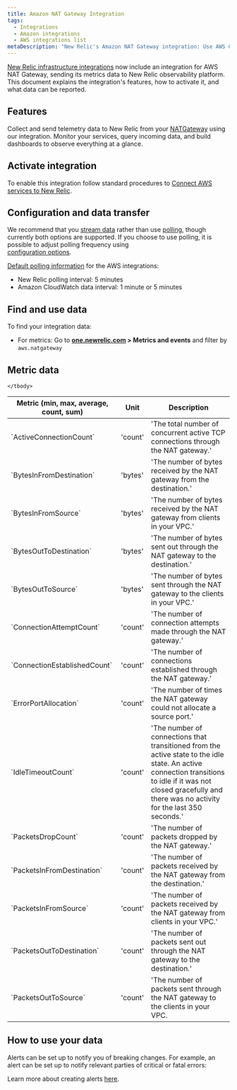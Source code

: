 ```yaml
---
title: Amazon NAT Gateway Integration
tags:
  - Integrations
  - Amazon integrations
  - AWS integrations list
metaDescription: "New Relic's Amazon NAT Gateway integration: Use AWS CloudWatch Metrics to monitor your NAT Gateway performance"
---
```


[New Relic infrastructure integrations](/docs/infrastructure/integrations-getting-started/getting-started/introduction-infrastructure-integrations) 
now include an integration for AWS NAT Gateway, sending its metrics data to New Relic 
observability platform. This document explains the integration's features, how to activate it, and what data can be reported.

## Features

Collect and send telemetry data to New Relic from your 
[NATGateway](https://docs.aws.amazon.com/vpc/latest/userguide/vpc-nat-gateway.html)
using our integration. Monitor your services, query incoming data, and build dashboards to observe everything at a glance.

## Activate integration

To enable this integration follow standard procedures 
to [Connect AWS services to New Relic](/docs/infrastructure/infrastructure-integrations/getting-started/connect-aws-integrations-infrastructure).


## Configuration and data transfer

We recommend that you
[stream data](/docs/apis/nerdgraph/examples/nerdgraph-streaming-export)
rather than use 
[polling](/docs/infrastructure/infrastructure-integrations/cloud-integrations/configure-polling-frequency-data-collection-cloud-integrations), 
though currently both options are supported. If you choose to use polling, it is possible to adjust polling frequency using \
[configuration options](/docs/integrations/new-relic-integrations/getting-started/configure-polling-frequency-data-collection-cloud-integrations).

[Default polling information](/docs/infrastructure/amazon-integrations/aws-integrations-list/aws-polling-intervals-infrastructure-integrations) for the 
AWS integrations:
- New Relic polling interval: 5 minutes
- Amazon CloudWatch data interval: 1 minute or 5 minutes

## Find and use data

To find your integration data:

* For metrics: Go to **[one.newrelic.com](https://one.newrelic.com/all-capabilities) > Metrics and events** and filter by `aws.natgateway`

## Metric data

<table>
  <thead>
    <tr>
      <th style={{ width: "200px" }}>
      Metric (min, max, average, count, sum)  
      </th>
      <th>
      Unit  
      </th>
      <th>
      Description
      </th>
    </tr>
  </thead>
    <tbody>
    <tr>
      <td>
      `ActiveConnectionCount`
      </td>
      <td>
      'count'
      </td>
      <td>
      'The total number of concurrent active TCP connections through the NAT gateway.'
      </td>
    </tr>
    <tr>
      <td>
      `BytesInFromDestination`     
      </td>
      <td>
      'bytes'
      </td>
      <td>
      'The number of bytes received by the NAT gateway from the destination.'
      </td>
    </tr> 
    <tr>
      <td>
      `BytesInFromSource`     
      </td>
      <td>
      'bytes'
      </td>
      <td>
      'The number of bytes received by the NAT gateway from clients in your VPC.'
      </td>
    </tr>
    <tr>
      <td>
      `BytesOutToDestination`     
      </td>
      <td>
      'bytes'
      </td>
      <td>
      'The number of bytes sent out through the NAT gateway to the destination.'
      </td>
    </tr>
    <tr>
      <td>
      `BytesOutToSource`     
      </td>
      <td>
      'bytes'
      </td>
      <td>
      'The number of bytes sent through the NAT gateway to the clients in your VPC.'
      </td>
    </tr>
    <tr>
      <td>
      `ConnectionAttemptCount`     
      </td>
      <td>
      'count'
      </td>
      <td>
      'The number of connection attempts made through the NAT gateway.'
      </td>
    </tr>  
    <tr>
      <td>
      `ConnectionEstablishedCount`     
      </td>
      <td>
      'count'
      </td>
      <td>
      'The number of connections established through the NAT gateway.'
      </td>    
    </tr>
    <tr>
      <td>
      `ErrorPortAllocation`     
      </td>
      <td>
      'count'
      </td>
      <td>
      'The number of times the NAT gateway could not allocate a source port.'
      </td>    
    </tr>
    <tr>
      <td>
      `IdleTimeoutCount`     
      </td>
      <td>
      'count'
      </td>
      <td>
      'The number of connections that transitioned from the active state to the idle state. An active connection transitions to idle if it was not closed gracefully and there was no activity for the last 350 seconds.'
      </td>    
    </tr>
    <tr>
      <td>
      `PacketsDropCount`     
      </td>
      <td>
      'count'
      </td>
      <td>
      'The number of packets dropped by the NAT gateway.'
      </td>    
    </tr>
    <tr>
      <td>
      `PacketsInFromDestination`     
      </td>
      <td>
      'count'
      </td>
      <td>
      'The number of packets received by the NAT gateway from the destination.'
      </td>    
    </tr>
    <tr>
      <td>
      `PacketsInFromSource`     
      </td>
      <td>
      'count'
      </td>
      <td>
      'The number of packets received by the NAT gateway from clients in your VPC.'
      </td>    
    </tr>
    <tr>
      <td>
      `PacketsOutToDestination`     
      </td>
      <td>
      'count'
      </td>
      <td>
      'The number of packets sent out through the NAT gateway to the destination.'
      </td>    
    </tr>
    <tr>
      <td>
      `PacketsOutToSource`     
      </td>
      <td>
      'count'
      </td>
      <td>
      'The number of packets sent through the NAT gateway to the clients in your VPC.
      </td>    
    </tr>

    </tbody>
</table>

## How to use your data

<CollapserGroup>
  <Collapser
    className="freq-link"
    id="alerts"
    title="Create alerts"
  >
Alerts can be set up to notify you of breaking changes. For example, an alert can be set up to notify relevant parties of critical or fatal errors:

Learn more about creating alerts [here](/docs/alerts-applied-intelligence/new-relic-alerts/learn-alerts/introduction-alerts/).
  </Collapser>

</CollapserGroup>
